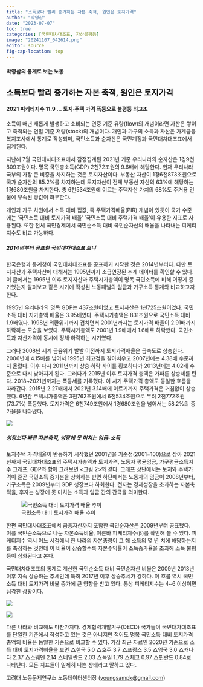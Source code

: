 ```yaml
---
title: "소득보다 빨리 증가하는 자본 축적, 원인은 토지가격"
author: "박영삼"
date: "2023-07-07"
toc: true
categories: [국민대차대조표, 자산불평등]
image: "20241107_042614.png"
editor: source
fig-cap-location: top
---
```


#### 박영삼의 통계로 보는 노동

## 소득보다 빨리 증가하는 자본 축적, 원인은 토지가격

#### 2021 피케티지수 11.9 … 토지·주택 가격 폭등으로 불평등 최고조

소득이 매년 새롭게 발생하고 소비되는 연중 기준 유량(flow)의 개념이라면 자산은 쌓이고 축적되는 연말 기준 저량(stock)의 개념이다. 개인과 가구의 소득과 자산은 가계금융복지조사에서 통계로 작성되며, 국민소득과 순자산은 국민계정과 국민대차대조표에서 집계된다.

지난해 7월 국민대차대조표에서 잠정집계된 2021년 기준 우리나라의 순자산은 1경9천809조원이다. 명목 국민총소득(GDP) 2천72조원의 9.6배에 해당한다. 현재 우리나라 국부의 가장 큰 비중을 차지하는 것은 토지자산이다. 부동산 자산이 1경6천873조원으로 국가 순자산의 85.2%를 차지하는데 토지자산이 전체 부동산 자산의 63%에 해당하는 1경680조원을 차지한다. 총 6천534조원에 이르는 주택자산 가치의 68%도 주거용 건물에 부속된 땅값이 좌우한다.

개인과 가구 차원에서 소득 대비 집값, 즉 주택가격배율(PIR) 개념이 있듯이 국가 수준에는 ‘국민소득 대비 토지가격 배율’ ‘국민소득 대비 주택가격 배율’이 유용한 지표로 사용된다. 또한 전체 국민경제에서 국민순소득 대비 국민순자산의 배율을 나타내는 피케티지수도 비교 가능하다.

##### 2014년부터 공표한 국민대차대조표 보니

한국은행과 통계청이 국민대차대조표를 공표하기 시작한 것은 2014년부터다. 다만 토지자산과 주택자산에 대해서는 1995년까지 소급연장된 추계 데이터를 확인할 수 있다. 이 글에서는 1995년 이후 토지자산과 주택시가총액이 명목 국민소득에 비해 어떻게 증가했는지 살펴보고 같은 시기에 작성된 노동패널의 임금과 가구소득 통계와 비교하고자 한다.

1995년 우리나라의 명목 GDP는 437조원이었고 토지자산은 1천725조원이었다. 국민소득 대비 지가총액 배율은 3.95배였다. 주택시가총액은 831조원으로 국민소득 대비 1.9배였다. 1998년 외환위기까지 겹치면서 2001년까지는 토지가격 배율이 2.91배까지 하락하는 모습을 보였다. 주택시가총액도 2001년 1.9배에서 1.6배로 하락했다. 국민소득과 자산가격이 동시에 정체·하락하는 시기였다.

그러나 2008년 세계 금융위기 발발 이전까지 토지가격배율은 급속도로 상승한다. 2006년에 4.15배를 넘어서 1995년 최고점을 갈아치우고 2007년에는 4.38배 수준까지 올랐다. 이후 다시 2011년까지 상승·하락 사이를 횡보하다가 2013년에는 4.02배 수준으로 다시 낮아지게 된다. 그러다가 2015년 이후 토지가격 총액은 가파른 상승세를 탄다. 2018\~2021년까지는 폭등세를 기록했다. 이 시기 주택가격 총액도 동일한 흐름을 따라간다. 2015년 2.27배에서 2021년 3.14배에 이르기까지 주택가격은 거침없이 상승했다. 6년간 주택시가총액은 3천762조원에서 6천534조원으로 무려 2천772조원(73.7%) 폭등했다. 토지가격은 6천749조원에서 1경680조원을 넘어서는 58.2%의 증가율을 나타냈다.

![](20241107_043309.png){fig-align="center"}

##### 성장보다 빠른 자본축적, 성장에 못 미치는 임금-소득

토지주택 가격배율이 반등하기 시작했던 2001년을 기준점(2001=100)으로 삼아 2021년까지 국민대차대조표의 주택시가총액과 토지가격, 노동자 평균임금, 가구평균소득지수 그래프, GDP와 함께 그려보면 \<그림 2\>와 같다. 그래프 상단에서는 토지와 주택가격이 줄곧 국민소득 증가분을 상회하는 반면 하단에서는 노동자의 임금이 2008년부터, 가구소득은 2009년부터 GDP 성장보다 하회한다. 전자는 경제성장을 초과하는 자본축적을, 후자는 성장에 못 미치는 소득과 임금 간의 간극을 의미한다.

![국민소득 대비 토지가격 배율 추이](20241107_042614.png){fig-align="center"}

한편 국민대차대조표에서 금융자산까지 포함한 국민순자산은 2009년부터 공표됐다. 이를 국민순소득으로 나눈 자본소득비율, 이른바 피케티지수(β)를 확인해 볼 수 있다. 피케티지수 역시 어느 시점에서 한 나라의 자본총량이 그 해 소득의 몇 년 치에 해당하는지를 측정하는 것인데 이 비율이 상승할수록 자본수익률이 소득증가율을 초과해 소득 불평등이 심화된다고 본다.

국민대차대조표의 통계로 계산한 국민순소득 대비 국민순자산 비율은 2009년 2013년 이후 지속 상승하는 추세인데 특히 2017년 이후 상승추세가 강하다. 이 흐름 역시 국민소득 대비 토지가격 비율 증가에 큰 영향을 받고 있다. 통상 피케티지수는 4\~6 이상이면 심각한 상황이다.

![](20241107_043047.png){fig-align="center"}

![](20241107_043235.png){fig-align="center"}

다른 나라와 비교해도 마찬가지다. 경제협력개발기구(OECD) 국가들이 국민대차대조표를 단일한 기준에서 작성하고 있는 것은 아니지만 적어도 명목 국민소득 대비 토지가격 총액의 비율은 동일한 기준으로 비교할 수 있다. 가장 최근 자료인 2020년 기준으로 소득 대비 토지가격비율을 보면 △한국 5.0 △호주 3.7 △프랑스 3.5 △영국 3.0 △캐나다 2.37 △스웨덴 2.14 △네델란드 2.03 △독일 1.79 △체코 0.97 △핀란드 0.84로 나타난다. 모든 지표들이 일제히 나쁜 상태라고 말하고 있다.

고려대 노동문제연구소 노동데이터센터장 ([youngsampk\@gmail.com](youngsampk@gmail.com))\
